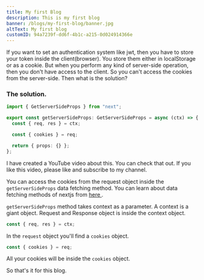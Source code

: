 ```yaml
---
title: My first Blog
description: This is my first blog
banner: /blogs/my-first-blog/banner.jpg
altText: My first blog
customID: 94a7239f-dd6f-4b1c-a215-0d024914366e
---
```


If you want to set an authentication system like jwt, then you have to store your token inside the client(browser). You store them either in localStorage or as a cookie. But when you perform any kind of server-side operation, then you don't have access to the client. So you can't access the cookies from the server-side. Then what is the solution?

### The solution.

```typescript
import { GetServerSideProps } from "next";

export const getServerSideProps: GetServerSideProps = async (ctx) => {
  const { req, res } = ctx;

  const { cookies } = req;

  return { props: {} };
};
```

I have created a YouTube video about this. You can check that out. If you like this video, please like and subscribe to my channel.

You can access the cookies from the request object inside the `getServerSideProps` data fetching method. You can learn about data fetching methods of nextjs from [ here ](https://nextjs.org/docs/basic-features/data-fetching#getserversideprops-server-side-rendering).

`getServerSideProps` method takes context as a parameter. A context is a giant object. Request and Response object is inside the context object.

```typescript
const { req, res } = ctx;
```

In the `request` object you'll find a `cookies` object.

```typescript
const { cookies } = req;
```

All your cookies will be inside the `cookies` object.

So that's it for this blog.
